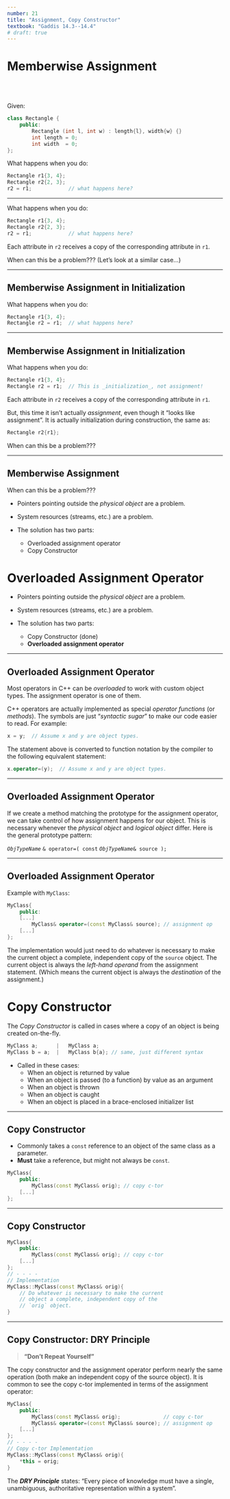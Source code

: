 ```yaml
---
number: 21
title: "Assignment, Copy Constructor"
textbook: "Gaddis 14.3--14.4"
# draft: true
---
```


# Memberwise Assignment

\
\

Given:

``` cpp
class Rectangle {
    public:
        Rectangle (int l, int w) : length{l}, width{w} {}
        int length = 0;
        int width  = 0;
};
```

What happens when you do:

``` cpp {code-line-numbers="3"}
Rectangle r1{3, 4};
Rectangle r2{2, 3};
r2 = r1;            // what happens here?
```

---

What happens when you do:

``` cpp {code-line-numbers="3"}
Rectangle r1{3, 4};
Rectangle r2{2, 3};
r2 = r1;            // what happens here?
```

Each attribute in `r2` receives a copy of the corresponding attribute in `r1`.

When can this be a problem???  (Let's look at a similar case...)

---

## Memberwise Assignment in Initialization

What happens when you do:

``` cpp {code-line-numbers="2"}
Rectangle r1{3, 4};
Rectangle r2 = r1;  // what happens here?
```

---

## Memberwise Assignment in Initialization

What happens when you do:

``` cpp {code-line-numbers="2"}
Rectangle r1{3, 4};
Rectangle r2 = r1;  // This is _initialization_, not assignment!
```

Each attribute in `r2` receives a copy of the corresponding attribute in `r1`.

But, this time it isn't actually _assignment_, even though it "looks like assignment".
It is actually initialization during construction, the same as:

```cpp
Rectangle r2{r1};
```

When can this be a problem???

---

## Memberwise Assignment

When can this be a problem???

* Pointers pointing outside the _physical object_ are a problem.
* System resources (streams, etc.) are a problem.

* The solution has two parts:
    - Overloaded assignment operator
    - Copy Constructor

<!-- --- -->

# Overloaded Assignment Operator

* Pointers pointing outside the _physical object_ are a problem.
* System resources (streams, etc.) are a problem.

* The solution has two parts:
    - Copy Constructor  (done)
    - **Overloaded assignment operator**

---

## Overloaded Assignment Operator

Most operators in C++ can be _overloaded_ to work with custom object types.  The assignment operator is one of them.

C++ operators are actually implemented as special _operator functions_ (or _methods_).  The symbols are just "_syntactic sugar_" to make our code easier to read.  For example:

```cpp
x = y;  // Assume x and y are object types.
```

The statement above is converted to function notation by the compiler to the following equivalent statement:

```cpp
x.operator=(y);  // Assume x and y are object types.
```

---

## Overloaded Assignment Operator

If we create a method matching the prototype for the assignment operator, we can take control of how assignment happens for our object.  This is necessary whenever the _physical object_ and _logical object_ differ.   Here is the general prototype pattern:

_`ObjTypeName`_ `& operator=( const ` _`ObjTypeName`_`& source );`


---

## Overloaded Assignment Operator

Example with `MyClass`:

```cpp
MyClass{
    public:
    [...]
        MyClass& operator=(const MyClass& source); // assignment op
    [...]
};
```

The implementation would just need to do whatever is necessary to make the current object a complete, independent copy of the `source` object.  The current object is always the _left-hand operand_ from the assignment statement. (Which means the current object is always the _destination_ of the assignment.)

<!-- --- -->

# Copy Constructor

The _Copy Constructor_ is called in cases where a copy of an object is being created on-the-fly. 

``` cpp
MyClass a;      |   MyClass a;
MyClass b = a;  |   MyClass b{a}; // same, just different syntax
```

* Called in these cases:
    - When an object is returned by value
    - When an object is passed (to a function) by value as an argument
    - When an object is thrown
    - When an object is caught
    - When an object is placed in a brace-enclosed initializer list

---

## Copy Constructor

* Commonly takes a `const` reference to an object of the same class as a parameter.
* __Must__ take a reference, but might not always be `const`.

``` cpp
MyClass{
    public:
        MyClass(const MyClass& orig); // copy c-tor
    [...]
};
```

---

## Copy Constructor

``` cpp
MyClass{
    public:
        MyClass(const MyClass& orig); // copy c-tor
    [...]
};
// - - - -
// Implementation
MyClass::MyClass(const MyClass& orig){
    // Do whatever is necessary to make the current
    // object a complete, independent copy of the 
    // `orig` object.
}
```

---

## Copy Constructor: DRY Principle

> __"Don't Repeat Yourself"__

The copy constructor and the assignment operator perform nearly the same operation (both make an independent copy of the source object).  It is common to see the copy c-tor implemented in terms of the assignment operator:

``` cpp
MyClass{
    public:
        MyClass(const MyClass& orig);              // copy c-tor
        MyClass& operator=(const MyClass& source); // assignment op
    [...]
};
// - - - -
// Copy c-tor Implementation
MyClass::MyClass(const MyClass& orig){
    *this = orig;
}
```

::: {.aside}
The **_DRY Principle_** states: "Every piece of knowledge must have a single, unambiguous, authoritative representation within a system".
:::